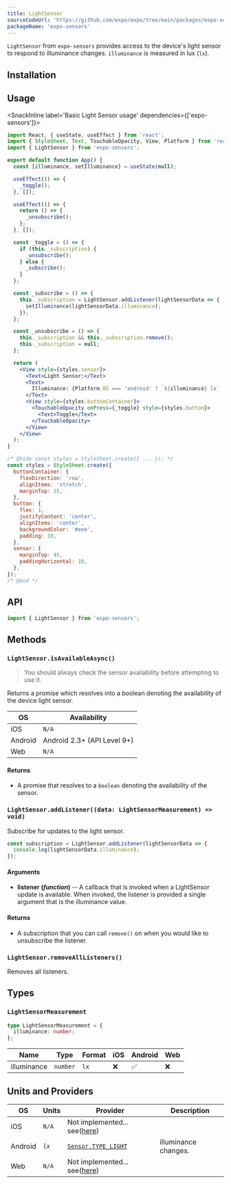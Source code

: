 ```yaml
---
title: LightSensor
sourceCodeUrl: 'https://github.com/expo/expo/tree/main/packages/expo-sensors'
packageName: 'expo-sensors'
---
```




`LightSensor` from `expo-sensors` provides access to the device's light sensor to respond to illuminance changes. `illuminance` is measured in lux (`lx`).

<PlatformsSection android emulator />

## Installation

<APIInstallSection />

## Usage

<SnackInline label='Basic Light Sensor usage' dependencies={['expo-sensors']}>

```jsx
import React, { useState, useEffect } from 'react';
import { StyleSheet, Text, TouchableOpacity, View, Platform } from 'react-native';
import { LightSensor } from 'expo-sensors';

export default function App() {
  const [illuminance, setIlluminance] = useState(null);

  useEffect(() => {
    _toggle();
  }, []);

  useEffect(() => {
    return () => {
      _unsubscribe();
    };
  }, []);

  const _toggle = () => {
    if (this._subscription) {
      _unsubscribe();
    } else {
      _subscribe();
    }
  };

  const _subscribe = () => {
    this._subscription = LightSensor.addListener(lightSensorData => {
      setIlluminance(lightSensorData.illuminance);
    });
  };

  const _unsubscribe = () => {
    this._subscription && this._subscription.remove();
    this._subscription = null;
  };

  return (
    <View style={styles.sensor}>
      <Text>Light Sensor:</Text>
      <Text>
        Illuminance: {Platform.OS === 'android' ? `${illuminance} lx` : `Only available on Android`}
      </Text>
      <View style={styles.buttonContainer}>
        <TouchableOpacity onPress={_toggle} style={styles.button}>
          <Text>Toggle</Text>
        </TouchableOpacity>
      </View>
    </View>
  );
}

/* @hide const styles = StyleSheet.create({ ... }); */
const styles = StyleSheet.create({
  buttonContainer: {
    flexDirection: 'row',
    alignItems: 'stretch',
    marginTop: 15,
  },
  button: {
    flex: 1,
    justifyContent: 'center',
    alignItems: 'center',
    backgroundColor: '#eee',
    padding: 10,
  },
  sensor: {
    marginTop: 45,
    paddingHorizontal: 10,
  },
});
/* @end */
```

</SnackInline>

## API

```js
import { LightSensor } from 'expo-sensors';
```

## Methods

### `LightSensor.isAvailableAsync()`

> You should always check the sensor availability before attempting to use it.

Returns a promise which resolves into a boolean denoting the availability of the device light sensor.

| OS      | Availability                |
| ------- | --------------------------- |
| iOS     | `N/A`                       |
| Android | Android 2.3+ (API Level 9+) |
| Web     | `N/A`                       |

#### Returns

- A promise that resolves to a `boolean` denoting the availability of the sensor.

### `LightSensor.addListener((data: LightSensorMeasurement) => void)`

Subscribe for updates to the light sensor.

```js
const subscription = LightSensor.addListener(lightSensorData => {
  console.log(lightSensorData.illuminance);
});
```

#### Arguments

- **listener (_function_)** -- A callback that is invoked when a LightSensor update is available. When invoked, the listener is provided a single argument that is the illuminance value.

#### Returns

- A subscription that you can call `remove()` on when you would like to unsubscribe the listener.

### `LightSensor.removeAllListeners()`

Removes all listeners.

## Types

### `LightSensorMeasurement`

```typescript
type LightSensorMeasurement = {
  illuminance: number;
};
```

| Name        | Type     | Format | iOS | Android | Web |
| ----------- | -------- | ------ | --- | ------- | --- |
| illuminance | `number` | `lx`   | ❌  | ✅      | ❌  |

## Units and Providers

| OS      | Units  | Provider                                                                                          | Description          |
| ------- | ------ | ------------------------------------------------------------------------------------------------- | -------------------- |
| iOS     | `N/A`  | Not implemented... see([here](https://github.com/expo/expo/discussions/18101))                    |
| Android | _`lx`_ | [`Sensor.TYPE_LIGHT`](https://developer.android.com/reference/android/hardware/Sensor#TYPE_LIGHT) | illuminance changes. |
| Web     | `N/A`  | Not implemented... see([here](https://github.com/expo/expo/discussions/18101))                    |
